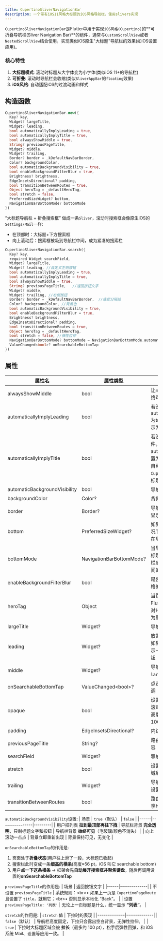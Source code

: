 ```yaml
---
title: CupertinoSliverNavigationBar
description: 一个带有iOS11风格大标题的iOS风格导航栏，使用slivers实现
---
```


`CupertinoSliverNavigationBar`是Flutter中用于实现`iOS风格(Cupertino)`的**可折叠导航栏(Sliver Navigation Bar)**的组件，通常与`CustomScrollView`或者`NestedScrollView`结合使用，实现类似iOS原生"大标题"导航栏的效果(如iOS设置应用)。

### 核心特性
1. **大标题模式**: 滚动时标题从大字体变为小字体(类似iOS 11+的导航栏)
2. **可折叠**: 滚动时导航栏会收缩(类似`SliverAppBar`的`floating`效果)
3. **iOS风格**: 自动适配iOS的过渡动画和样式



## 构造函数
```dart
CupertinoSliverNavigationBar.new({
  Key? key, 
  Widget? largeTitle, 
  Widget? leading, 
  bool automaticallyImplyLeading = true, 
  bool automaticallyImplyTitle = true, 
  bool alwaysShowMiddle = true, 
  String? previousPageTitle, 
  Widget? middle, 
  Widget? trailing, 
  Border? border = _kDefaultNavBarBorder, 
  Color? backgroundColor, 
  bool automaticBackgroundVisibility = true, 
  bool enableBackgroundFilterBlur = true, 
  Brightness? brightness, 
  EdgeInsetsDirectional? padding, 
  bool transitionBetweenRoutes = true, 
  Object heroTag = _defaultHeroTag, 
  bool stretch = false, 
  PreferredSizeWidget? bottom, 
  NavigationBarBottomMode? bottomMode
})
```

“大标题导航栏 + 折叠搜索框” 做成一条`Sliver`，滚动时搜索框会像原生iOS的`Settings/Mail`一样:
- 在顶部时：大标题+下方搜索框
- 向上滚动后：搜索框被吸到导航栏中间，成为紧凑的搜索栏

```dart
CupertinoSliverNavigationBar.search({
  Key? key, 
  required Widget searchField, 
  Widget? largeTitle, 
  Widget? leading, //自定义左侧按钮
  bool automaticallyImplyLeading = true, 
  bool automaticallyImplyTitle = true, 
  bool alwaysShowMiddle = true, 
  String? previousPageTitle,   //返回按钮文字
  Widget? middle, 
  Widget? trailing, //右侧按钮
  Border? border = _kDefaultNavBarBorder,  //底部分隔线 
  Color? backgroundColor, //背景色
  bool automaticBackgroundVisibility = true, 
  bool enableBackgroundFilterBlur = true, 
  Brightness? brightness, 
  EdgeInsetsDirectional? padding, 
  bool transitionBetweenRoutes = true, 
  Object heroTag = _defaultHeroTag, 
  bool stretch = false, //弹性拉伸
  NavigationBarBottomMode? bottomMode = NavigationBarBottomMode.automatic, 
  ValueChanged<bool>? onSearchableBottomTap
})
```


## 属性
| 属性名  |  属性类型  |  说明   |
|---|-----|-----|
| alwaysShowMiddle | bool |  让`middle`字段对应的组件始终可见 |
| automaticallyImplyLeading | bool | 若没有提供`leading`组件，且automaticallyImplyLeading为true，则`leading`会自动显示为返回箭头图标按钮 |
| automaticallyImplyTitle | bool | 若没有提供`largeTitle`组件，且automaticallyImplyTitle设置为true，则`largeTitle`会自动从当前`CupertinoPageRoute`中提取标题文本 |
| automaticBackgroundVisibility | bool |  导航栏滚动后背景显示情况  |
| backgroundColor | Color? | 背景颜色 |
| border | Border? | 导航栏边框，默认情况下只显示底部的边框  |
| bottom | PreferredSizeWidget? | 如果没有设置`largeTitle`情况下，设置`bottom`组件显示在导航栏底部  |
| bottomMode | NavigationBarBottomMode? | 当导航栏折叠到最小时，「大标题」是否仍然保留在导航栏底部，还是完全切换到中间的小标题  |
| enableBackgroundFilterBlur | bool | 是否给导航栏背景加iOS风格的(毛玻璃blur)效果 |
| heroTag | Object |  当页面发生**Hero转场**，告诉Flutter哪两个导航栏是同一对Hero，避免同类型组件因为默认tag相同而互相抢动画 |
| largeTitle | Widget? |  导航栏标题组件  |
| leading | Widget? |  放置在导航栏首部的组件，如果不设置的话，通常会展示一个返回箭头或者取消按钮  |
| middle | Widget? | 导航栏中间用于替换`largeTitle`的组件  |
| onSearchableBottomTap | ValueChanged\<bool\>? | 点击折叠的搜索区域时的回调  |
| opaque |  bool | 设置为true时，当内容向上滚动、导航栏被压缩成普通高度后，背景是否强制保持100%不透明 |
| padding | EdgeInsetsDirectional? | 内边距 |
| previousPageTitle | String? | 路由返回按钮旁边的文字内容  |
| searchField | Widget? |  导航栏搜索栏的搜索框组件 |
| stretch | bool |  设置导航栏向下滚动时，区域展示效果   |
| trailing | Widget? |  导航栏尾部的组件，通常会设置搜索或者额外操作 |
| transitionBetweenRoutes | bool | 路由切换时，上下页是否共享Hero动画 |


`automaticBackgroundVisibility`设置:
| 场景 | `true`（默认） | `false` |
|------|----------------|---------|
| 用户把列表 **拉到最顶部再往下拽** | 导航栏背景 **完全透明**，只剩标题文字和按钮 | 导航栏背景 **始终可见**（毛玻璃/颜色不消失） |
| 向上滚动一点点 | 背景立即重新出现 | 背景保持可见，无变化 |

`onSearchableBottomTap`的作用是:
1. 页面处于**折叠状态**(用户往上滑了一段，大标题已收起)
2. 搜索栏此时变成一条**细高的横条**(高度≈56 pt，iOS 叫它 searchable bottom)
3. 用户**点一下这条横条** → 框架会先**自动展开搜索框并聚焦键盘**，随后再调用设置的**onSearchableBottomTap**

`previousPageTitle`的作用是:
| 场景 | 返回按钮文字 |
|------|--------------|
| 不设置 `previousPageTitle` | 系统规则：\<br\>• 如果上一页是 `CupertinoPageRoute` 且设置了 `title`，就用它；\<br\>• 否则显示本地化 “Back”。 |
| 设置 `previousPageTitle: '列表'` | 无论上一页标题是什么，统一显示 **“列表”**。 |


`stretch`的作用是:
| `stretch` 值 | 下拉时的表现 |
|--------------|--------------|
| `false`（默认） | 导航栏高度固定，下拉只会露出空白背景，无弹性拉伸。 |
| `true` | 下拉时大标题区域会被 **拉长**（最多约 100 pt），松手后弹性回弹，和 iOS 系统 Mail、设置等应用一致。 |

